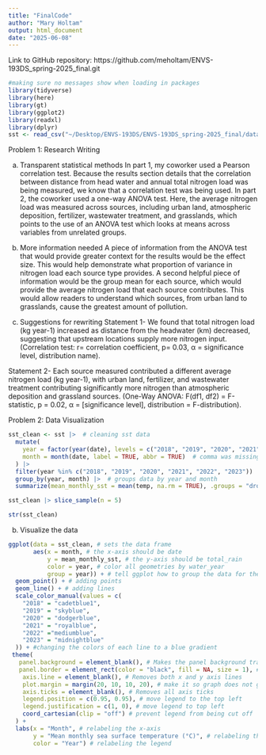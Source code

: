 ```yaml
---
title: "FinalCode"
author: "Mary Holtam"
output: html_document
date: "2025-06-08"
---
```


Link to GitHub repository: https://github.com/meholtam/ENVS-193DS_spring-2025_final.git

```r
#making sure no messages show when loading in packages
library(tidyverse)
library(here)
library(gt)
library(ggplot2)
library(readxl)
library(dplyr)
sst <- read_csv("~/Desktop/ENVS-193DS/ENVS-193DS_spring-2025_final/data/sst.csv") # reading in my data
```

Problem 1: Research Writing 

a) Transparent statistical methods
In part 1, my coworker used a Pearson correlation test. Because the results section details that the correlation between distance from head water and annual total nitrogen load was being measured, we know that a correlation test was being used. In part 2, the coworker used a one-way ANOVA test. Here, the average nitrogen load was measured across sources, including urban land, atmospheric deposition, fertilizer, wastewater treatment, and grasslands, which points to the use of an ANOVA test which looks at means across variables from unrelated groups.

b) More information needed
A piece of information from the ANOVA test that would provide greater context for the results would be the effect size. This would help demonstrate what proportion of variance in nitrogen load each source type provides. A second helpful piece of information would be the group mean for each source, which would provide the average nitrogen load that each source contributes. This would allow readers to understand which sources, from urban land to grasslands, cause the greatest amount of pollution. 

c) Suggestions for rewriting
Statement 1- We found that total nitrogen load (kg year-1) increased as distance from the headwater (km) decreased, suggesting that upstream locations supply more nitrogen input. (Correlation test: r= correlation coefficient, p= 0.03, α = significance level, distribution name). 

Statement 2- Each source measured contributed a different average nitrogen load (kg year-1), with urban land, fertilizer, and wastewater treatment contributing significantly more nitrogen than atmospheric deposition and grassland sources. (One-Way ANOVA: F(df1, df2) = F-statistic, p = 0.02, α = [significance level], distribution = F-distribution). 

Problem 2: Data Visualization

```r
sst_clean <- sst |>  # cleaning sst data
  mutate(
    year = factor(year(date), levels = c("2018", "2019", "2020", "2021", "2022", "2023")),  # comma after year(date)
    month = month(date, label = TRUE, abbr = TRUE)  # comma was missing, but this is last argument so no comma needed here
  ) |>
  filter(year %in% c("2018", "2019", "2020", "2021", "2022", "2023")) |>  # filter years of interest
  group_by(year, month) |>  # groups data by year and month
  summarize(mean_monthly_sst = mean(temp, na.rm = TRUE), .groups = "drop")  # calculates mean SST per month

sst_clean |> slice_sample(n = 5)

str(sst_clean)

```

b. Visualize the data
```r
ggplot(data = sst_clean, # sets the data frame
       aes(x = month, # the x-axis should be date
           y = mean_monthly_sst, # the y-axis should be total_rain
           color = year, # color all geometries by water_year
           group = year)) + # tell ggplot how to group the data for the lines  
  geom_point() + # adding points
  geom_line() + # adding lines
  scale_color_manual(values = c(
    "2018" = "cadetblue1",
    "2019" = "skyblue",
    "2020" = "dodgerblue",
    "2021" = "royalblue",
    "2022" ="mediumblue",
    "2023" = "midnightblue"
  )) + #changing the colors of each line to a blue gradient
 theme(
   panel.background = element_blank(), # Makes the panel background transparent/blank
   panel.border = element_rect(color = "black", fill = NA, size = 1), # add black border
    axis.line = element_blank(), # Removes both x and y axis lines
    plot.margin = margin(20, 10, 10, 20), # make it so graph does not get cut off
    axis.ticks = element_blank(), # Removes all axis ticks
    legend.position = c(0.95, 0.95), # move legend to the top left
    legend.justification = c(1, 0), # move legend to top left
    coord_cartesian(clip = "off") # prevent legend from being cut off
  ) +
  labs(x = "Month", # relabeling the x-axis
       y = "Mean monthly sea surface temperature (°C)", # relabeling the y-axis
       color = "Year") # relabeling the legend
```























